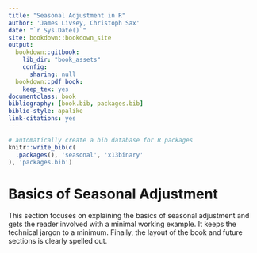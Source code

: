 ```yaml
---
title: "Seasonal Adjustment in R"
author: 'James Livsey, Christoph Sax'
date: "`r Sys.Date()`"
site: bookdown::bookdown_site
output:
  bookdown::gitbook:
    lib_dir: "book_assets"
    config:
      sharing: null
  bookdown::pdf_book:
    keep_tex: yes
documentclass: book
bibliography: [book.bib, packages.bib]
biblio-style: apalike
link-citations: yes
---
```



```r
# automatically create a bib database for R packages
knitr::write_bib(c(
  .packages(), 'seasonal', 'x13binary'
), 'packages.bib')
```

# Basics of Seasonal Adjustment

This section focuses on explaining the basics of seasonal adjustment and gets the reader involved with a minimal working example.
It keeps the technical jargon to a minimum.
Finally, the layout of the book and future sections is clearly spelled out.


